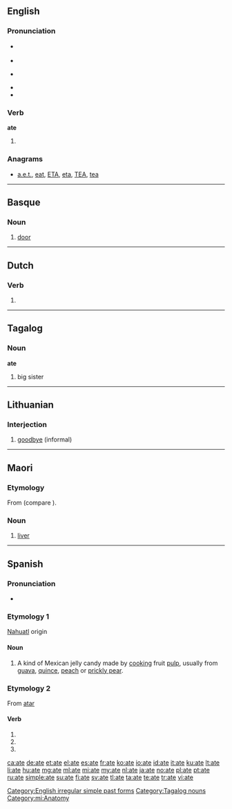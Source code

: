 {{also|ATE|até|átʼé|-ate|-áte}}
==English==

===Pronunciation===
* {{a|US}} {{IPA|/eɪt/}}
* {{audio|en-us-ate.ogg|Audio (US)}}
* {{a|UK}} {{IPA|/ɛt/|/eɪt/}}
* {{rhymes|ɛt|eɪt}}
* {{homophones|eight}}

===Verb===
'''ate'''

# {{simple past of|eat}}

===Anagrams===
* [[a.e.t.#English|a.e.t.]], [[eat#English|eat]], [[ETA#English|ETA]], [[eta#English|eta]], [[TEA#English|TEA]], [[tea#English|tea]]

[[Category:English irregular simple past forms]]

----

==Basque==

===Noun===
{{infl|eu|noun}}

# [[door]]

----

==Dutch==

===Verb===
{{infl|nl}}

# {{nl-verb-form|n=sg|t=past|m=subj|eten}}

----

==Tagalog==

===Noun===
'''ate'''

# big sister

[[Category:Tagalog nouns]]

----

==Lithuanian==

===Interjection===
{{infl|lt|interjection}}

# [[goodbye]] (informal)

----

==Maori==

===Etymology===
From {{proto|Oceanic|lang=mi}} (compare {{etyl|id|-}} {{term|hati|lang=id}}).

===Noun===
{{infl|mi|noun}}

# [[liver]]

[[Category:mi:Anatomy]]

----

==Spanish==

===Pronunciation===
* {{IPA|/ˈa.t̪e/|lang=es}}

===Etymology 1===
[[Nahuatl]] origin

====Noun====
{{es-noun|m}}

# A kind of Mexican jelly candy made by [[cooking]] fruit [[pulp]], usually from [[guava]], [[quince#English|quince]], [[peach]] or [[prickly pear]].

===Etymology 2===
From [[atar]]

====Verb====
{{es-verb-form|atar}}

# {{es-verb form of|ending=ar|mood=subjunctive|tense=present|pers=1|number=singular|[[atar]]}}
# {{es-verb form of|ending=ar|mood=subjunctive|tense=present|pers=2|formal=yes|number=singular|[[atar]]}}
# {{es-verb form of|ending=ar|mood=subjunctive|tense=present|pers=3|number=singular|[[atar]]}}

[[ca:ate]]
[[de:ate]]
[[et:ate]]
[[el:ate]]
[[es:ate]]
[[fr:ate]]
[[ko:ate]]
[[io:ate]]
[[id:ate]]
[[it:ate]]
[[ku:ate]]
[[lt:ate]]
[[li:ate]]
[[hu:ate]]
[[mg:ate]]
[[ml:ate]]
[[mi:ate]]
[[my:ate]]
[[nl:ate]]
[[ja:ate]]
[[no:ate]]
[[pl:ate]]
[[pt:ate]]
[[ru:ate]]
[[simple:ate]]
[[su:ate]]
[[fi:ate]]
[[sv:ate]]
[[tl:ate]]
[[ta:ate]]
[[te:ate]]
[[tr:ate]]
[[vi:ate]]